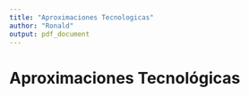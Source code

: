 ```yaml
---
title: "Aproximaciones Tecnologicas"
author: "Ronald"
output: pdf_document
---
```


# Aproximaciones Tecnológicas

